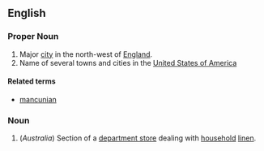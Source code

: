 ==English==
===Proper Noun===
{{wikipedia}}
#Major [[city]] in the north-west of [[England]].
#Name of several towns and cities in the [[United States of America]]
====Related terms====
*[[mancunian]]

===Noun===
#(''Australia'') Section of a [[department store]] dealing with [[household]] [[linen]].